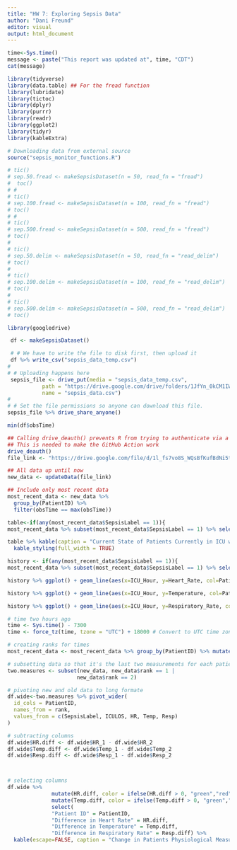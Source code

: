 ```yaml
---
title: "HW 7: Exploring Sepsis Data"
author: "Dani Freund"
editor: visual
output: html_document
---
```


```r
time<-Sys.time()
message <- paste("This report was updated at", time, "CDT")
cat(message)
```

```r
library(tidyverse)
library(data.table) ## For the fread function
library(lubridate)
library(tictoc)
library(dplyr)
library(purrr)
library(readr)
library(ggplot2)
library(tidyr)
library(kableExtra)

# Downloading data from external source
source("sepsis_monitor_functions.R")
```

```r
# tic()
# sep.50.fread <- makeSepsisDataset(n = 50, read_fn = "fread")
#  toc()
# # 
# tic()
# sep.100.fread <- makeSepsisDataset(n = 100, read_fn = "fread")
# toc()
# # 
# tic()
# sep.500.fread <- makeSepsisDataset(n = 500, read_fn = "fread")
# toc()
# 
# tic()
# sep.50.delim <- makeSepsisDataset(n = 50, read_fn = "read_delim")
# toc()
# 
# tic()
# sep.100.delim <- makeSepsisDataset(n = 100, read_fn = "read_delim")
# toc()
# 
# tic()
# sep.500.delim <- makeSepsisDataset(n = 500, read_fn = "read_delim")
# toc()
```

```r
library(googledrive)

 df <- makeSepsisDataset()

 # # We have to write the file to disk first, then upload it
 df %>% write_csv("sepsis_data_temp.csv")
# 
# # Uploading happens here
 sepsis_file <- drive_put(media = "sepsis_data_temp.csv", 
           path = "https://drive.google.com/drive/folders/1JfYn_0kCM1IWGGSwv0VEkZ1MD2pJp9yt",
           name = "sepsis_data.csv")
# 
# # Set the file permissions so anyone can download this file.
sepsis_file %>% drive_share_anyone()

min(df$obsTime)
```

```r
## Calling drive_deauth() prevents R from trying to authenticate via a browser
## This is needed to make the GitHub Action work
drive_deauth()
file_link <- "https://drive.google.com/file/d/1l_fs7vo8S_WQsBfKufBdNi5t0ng-Y3kC/view?usp=sharing"

## All data up until now
new_data <- updateData(file_link)

## Include only most recent data
most_recent_data <- new_data %>%
  group_by(PatientID) %>%
  filter(obsTime == max(obsTime)) 
```

```r
table<-if(any(most_recent_data$SepsisLabel == 1)){
most_recent_data %>% subset(most_recent_data$SepsisLabel == 1) %>% select("Patient ID" = PatientID, "Heart Rate" = HR, "Temperature" = Temp, "Respiratory Rate" = Resp)} else {message("No patients tested positive for sepsis within the last hour")} 

table %>% kable(caption = "Current State of Patients Currently in ICU with Sepsis") %>%
  kable_styling(full_width = TRUE)

```

```r
history <- if(any(most_recent_data$SepsisLabel == 1)){
most_recent_data %>% subset(most_recent_data$SepsisLabel == 1) %>% select("Patient_ID" = PatientID, "Heart_Rate" = HR, "Temperature" = Temp, "Respiratory_Rate" = Resp, "ICU_Hour"=ICULOS)} else {message("No positive patients in our dataset")}

history %>% ggplot() + geom_line(aes(x=ICU_Hour, y=Heart_Rate, col=Patient_ID)) + labs(x = "Hour in ICU", y = "Heart Rate", colour="Patient ID") + theme_classic() + ggtitle("History of Heart Rate of Patients with Sepsis in ICU")

history %>% ggplot() + geom_line(aes(x=ICU_Hour, y=Temperature, col=Patient_ID)) + labs(x = "Hour in ICU", y = "Temperature", colour="Patient ID") + theme_classic() + ggtitle("History of Temperature of Patients with Sepsis in ICU")

history %>% ggplot() + geom_line(aes(x=ICU_Hour, y=Respiratory_Rate, col=Patient_ID)) + labs(x = "Hour in ICU", y = "Respiratory Rate", colour="Patient ID") + theme_classic() + ggtitle("History of Respiratory Rate of Patients with Sepsis in ICU")
```

```r
# time two hours ago
time <- Sys.time() - 7300
time <- force_tz(time, tzone = "UTC") + 18000 # Convert to UTC time zone

# creating ranks for times
most_recent_data <- most_recent_data %>% group_by(PatientID) %>% mutate(rank=dense_rank(desc(obsTime)))

# subsetting data so that it's the last two measurements for each patient
two.measures <- subset(new_data, new_data$rank == 1 |
                      new_data$rank == 2) 

# pivoting new and old data to long formate
df.wide<-two.measures %>% pivot_wider(
  id_cols = PatientID,
  names_from = rank,
  values_from = c(SepsisLabel, ICULOS, HR, Temp, Resp)
)

# subtracting columns 
df.wide$HR.diff <- df.wide$HR_1 - df.wide$HR_2
df.wide$Temp.diff <- df.wide$Temp_1 - df.wide$Temp_2
df.wide$Resp.diff <- df.wide$Resp_1 - df.wide$Resp_2



# selecting columns
df.wide %>% 
              mutate(HR.diff, color = ifelse(HR.diff > 0, "green","red")) %>% 
              mutate(Temp.diff, color = ifelse(Temp.diff > 0, "green","red")) %>%               mutate(Resp.diff, color = ifelse(Resp.diff > 0, "green","red")) %>%
              select(
              "Patient ID" = PatientID,
              "Difference in Heart Rate" = HR.diff,
              "Difference in Temperature" = Temp.diff,
              "Difference in Respiratory Rate" = Resp.diff) %>% 
  kable(escape=FALSE, caption = "Change in Patients Physiological Measures over Previous Two Checks") %>% kable_styling(position = "left", full_width = FALSE) %>% column_spec(1, bold = TRUE, border_right = TRUE, color = "black", background = "lightgrey") %>% add_footnote("The time between the recent two checks on patients are not standardized, meaning that measures for some patients occurred closer in time than others.", notation="alphabet")

```

#### 
